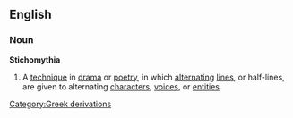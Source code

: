 ==English==
===Noun===
{{wikipedia}}
'''Stichomythia'''
#A [[technique]] in [[drama]] or [[poetry]], in which [[alternating]] [[lines]], or half-lines, are given to alternating [[character]]s, [[voice]]s, or [[entities]]
[[Category:Greek derivations]]
